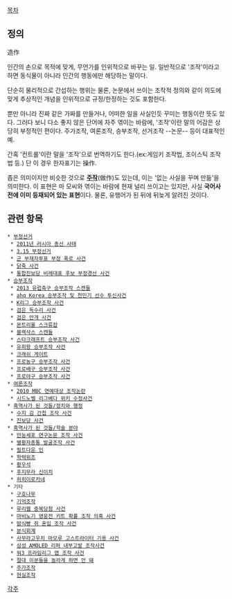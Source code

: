 [[목차]]
== 정의 ==
造作

인간의 손으로 목적에 맞게, 무언가를 인위적으로 바꾸는 일. 일반적으로 '조작'이라고 하면 동식물이 아니라 인간의 행동에만 해당하는 말이다.

단순히 물리적으로 간섭하는 행위는 물론, 논문에서 쓰이는 조작적 정의와 같이 의도에 맞게 추상적인 개념을 인위적으로 규정/한정하는 것도 포함한다. 

뿐만 아니라 진짜 같은 가짜를 만들거나, 어떠한 일을 사실인듯 꾸미는 행동이란 뜻도 있다. 그러다 보니 다소 좋지 않은 단어에 자주 엮이는 바람에, '조작'이란 말의 어감은 상당히 부정적인 편이다. 주가조작, 여론조작, 승부조작, 선거조작 --논문-- 등이 대표적인 예.

간혹 '컨트롤'이란 말을 '조작'으로 번역하기도 한다.(ex:게임키 조작법, 조이스틱 조작법 등.) 단 이 경우 한자표기는 操作.

좁은 의미이지만 비슷한 것으로 '''[[주작]]'''(做作)도 있는데, 이는 '없는 사실을 꾸며 만듦'을 의미한다. 이 표현은 마 모씨와 엮이는 바람에 현재 널리 쓰이고는 있지만, 사실 '''국어사전에 이미 등재되어 있는 표현'''이다. 물론, 유행어가 된 뒤에 뒤늦게 알려진 것이다.
== 관련 항목 ==
 * [[부정선거]]
  * [[2011년 러시아 총선 사태]]
  * [[3.15 부정선거]]
  * [[군 부재자투표 부정 폭로 사건]]
  * [[닭죽 사건]]
  * [[통합진보당 비례대표 후보 부정경선 사건]]
 * [[승부조작]]
  * [[2013 유럽축구 승부조작 스캔들]]
  * [[ahq Korea 승부조작 및 천민기 선수 투신사건]]
  * [[K리그 승부조작 사건]]
  * [[검은 독수리 사건]]
  * [[검은 안개 사건]]
  * [[몬트리올 스크류잡]]
  * [[블랙삭스 스캔들]]
  * [[스타크래프트 승부조작 사건]]
  * [[유희왕 승부조작 사건]]
  * [[크래쉬 게이트]]
  * [[프로농구 승부조작 사건]]
  * [[프로배구 승부조작 사건]]
  * [[프로야구 승부조작 사건]]
 * [[여론조작]]
  * [[2010 MBC 연예대상 조작논란]]
  * [[시드노벨 리그베다 위키 수정사건]]
 * [[흑역사가 된 것들/정치와 행정]]
  * [[수지 김 간첩 조작 사건]]
  * [[진보당 사건]]
 * [[흑역사가 된 것들/학술 분야]]
  * [[만능세포 연구논문 조작 사건]]
  * [[별황자총통 발굴조작 사건]]
  * [[필트다운 인]]
  * [[학력위조]]
  * [[황우석]]
  * [[후지무라 신이치]]
  * [[히히이로카네]]
 * 기타
  * [[구호나무]]
  * [[기억조작]]
  * [[루리웹 중복당첨 사건]]
  * [[마비노기 영웅전 키트 확률 조작 의혹 사건]]
  * [[밤식빵 쥐 혼입 조작 사건]]
  * [[분식회계]]
  * [[사무라고우치 마모루 고스트라이터 기용 사건]]
  * [[삼성 AMOLED 리퍼 내부고발 조작사건]]
  * [[워3 프라임리그 맵 조작 사건]]
  * [[절대 이분들을 놀라게 하면 안 돼]]
  * [[주가조작]]
  * [[현실조작]]
[[각주]]
